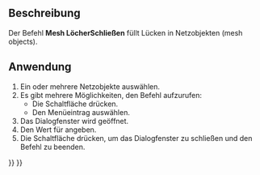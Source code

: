 <languages/>

{{Docnav/de
|[[Mesh_FlipNormals/de|NormalenUmdrehen]]
|[[Mesh_FillInteractiveHole/de|LochInteraktivSchließen]]
|[[Mesh_Workbench/de|Mesh]]
|IconL=Mesh_FlipNormals.svg
|IconR=Mesh_FillInteractiveHole.svg
|IconC=Workbench_Mesh.svg
}}

{{GuiCommand/de
|Name=Mesh FillupHoles
|Name/de=Mesh LöcherSchließen
|MenuLocation=Netze → Löcher schließen...
|Workbenches=[[Mesh_Workbench/de|Mesh]]
|SeeAlso=[[Mesh_FillInteractiveHole/de|Mesh LochInteraktivSchließen]], [[Mesh_AddFacet/de|Mesh FacetteHinzufügen]]
}}

<span id="Description"></span>
==Beschreibung==

Der Befehl '''Mesh LöcherSchließen''' füllt Lücken in Netzobjekten (mesh objects).

<span id="Usage"></span>
==Anwendung==

# Ein oder mehrere Netzobjekte auswählen.
# Es gibt mehrere Möglichkeiten, den Befehl aufzurufen:
#* Die Schaltfläche {{Button|[[Image:Mesh_FillupHoles.svg|16px]] [[Mesh_FillupHoles|Löcher schließen...]]}} drücken.
#* Den Menüeintrag {{MenuCommand|Netze → [[Image:Mesh_FillupHoles.svg|16px]] Löcher schließen...}} auswählen.
# Das Dialogfenster {{MenuCommand|Löcher schließen}} wird geöffnet.
# Den Wert für {{MenuCommand|Löcher schließen mit maximaler Anzahl Kanten}} angeben.
# Die Schaltfläche {{Button|OK}} drücken, um das Dialogfenster zu schließen und den Befehl zu beenden.


{{Docnav/de
|[[Mesh_FlipNormals/de|NormalenUmdrehen]]
|[[Mesh_FillInteractiveHole/de|LochInteraktivSchließen]]
|[[Mesh_Workbench/de|Mesh]]
|IconL=Mesh_FlipNormals.svg
|IconR=Mesh_FillInteractiveHole.svg
|IconC=Workbench_Mesh.svg
}}

{{Mesh Tools navi{{#translation:}}}}
{{Userdocnavi{{#translation:}}}}
{{clear}}